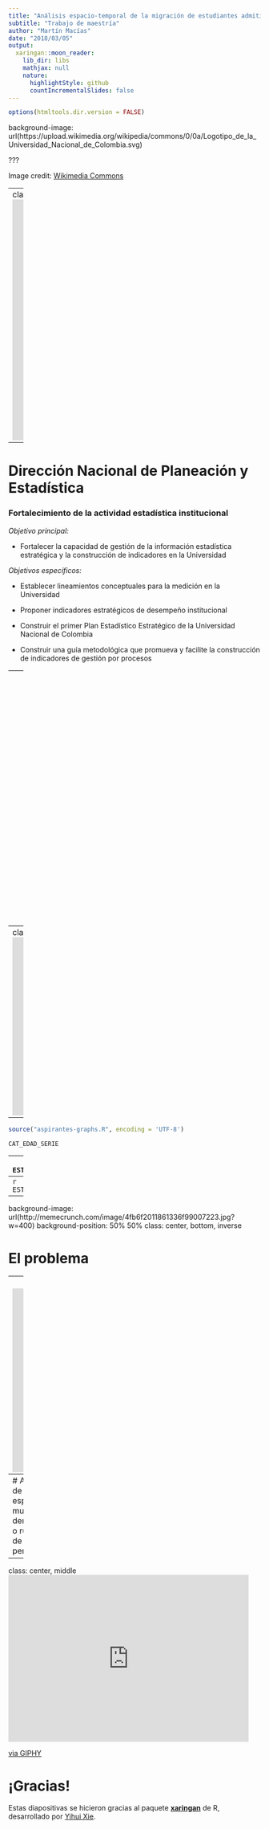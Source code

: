 ```yaml
---
title: "Análisis espacio-temporal de la migración de estudiantes admitidos a la UN"
subtitle: "Trabajo de maestría"
author: "Martín Macías"
date: "2018/03/05"
output:
  xaringan::moon_reader:
    lib_dir: libs
    mathjax: null
    nature:
      highlightStyle: github
      countIncrementalSlides: false
---
```


```r
options(htmltools.dir.version = FALSE)
```

background-image: url(https://upload.wikimedia.org/wikipedia/commons/0/0a/Logotipo_de_la_Universidad_Nacional_de_Colombia.svg)

???

Image credit: [Wikimedia Commons](https://commons.wikimedia.org/wiki/File:Logotipo_de_la_Universidad_Nacional_de_Colombia.svg)

---
class: inverse, center, middle
<iframe src="https://giphy.com/embed/Ft62PpMu4mzpm" width="480" height="480" frameBorder="0" class="giphy-embed" allowFullScreen></iframe><p><a href="https://giphy.com/gifs/workout-motivation-Ft62PpMu4mzpm">via GIPHY</a></p>
# Motivación

---

# Dirección Nacional de Planeación y Estadística

### **Fortalecimiento de la actividad estadística institucional**

_*Objetivo principal:*_

+ Fortalecer la capacidad de gestión de la información estadística estratégica y la construcción de indicadores en la Universidad

_*Objetivos específicos:*_

+ Establecer lineamientos conceptuales para la medición en la Universidad

+ Proponer indicadores estratégicos de desempeño institucional

+ Construir el primer Plan Estadístico Estratégico de la Universidad Nacional de Colombia

+ Construir una guía metodológica que promueva y facilite la construcción de indicadores de gestión por procesos

---
class: center, middle
<iframe src="https://giphy.com/embed/JkECVKwJIP4Tm" width="385" height="480" frameBorder="0" class="giphy-embed" allowFullScreen></iframe><p><a href="https://giphy.com/gifs/pencil-JkECVKwJIP4Tm">via GIPHY</a></p>
La antigua [Oficina Nacional de Planeación](http://www.onp.unal.edu.co)
---
class: inverse, center, middle 
<iframe src="https://giphy.com/embed/CTX0ivSQbI78A" width="480" height="355" frameBorder="0" class="giphy-embed" allowFullScreen></iframe><p><a href="https://giphy.com/gifs/internet-computer-technology-CTX0ivSQbI78A">via GIPHY</a></p>
# Lo que estamos haciendo
---

```r
source("aspirantes-graphs.R", encoding = 'UTF-8')
```

```r
CAT_EDAD_SERIE
```

---
```r
ESTRATO_TORTA
```
---
```r
ESTRATO_TABLA
```
---
background-image: url(http://memecrunch.com/image/4fb6f2011861336f99007223.jpg?w=400)
background-position: 50% 50%
class: center, bottom, inverse

# El problema

---
class: center, bottom, inverse
<iframe src="https://giphy.com/embed/3o6Mbj2w67HnPQKgcE" width="480" height="366" frameBorder="0" class="giphy-embed" allowFullScreen></iframe><p><a href="https://giphy.com/gifs/season-9-the-simpsons-9x8-3o6Mbj2w67HnPQKgcE">via GIPHY</a></p>
# Posibles soluciones
---
# Aproximaciones 
- Análisis espacio-temporal
  - Estructuras de correlación espacial o temporal
- Lattices
- Datos espaciales con estructura de pánel (si analizamos los municipios a través del tiempo)
- Análisis de fenómenos demográficos 
  - Influencia de procedencia del admitido (urbana o rural)
  - Colegios privados o públicos
  - ¿Migración en función de la educación?
  - Inscrito vs. Admitido
- Caracterización del perfil del admitido de la UN
---

class: center, middle
<iframe src="https://giphy.com/embed/whhgbV7Tzete8" width="480" height="333" frameBorder="0" class="giphy-embed" allowFullScreen></iframe><p><a href="https://giphy.com/gifs/90s-thank-you-animaniacs-whhgbV7Tzete8">via GIPHY</a></p>
# ¡Gracias!

Estas diapositivas se hicieron gracias al paquete [**xaringan**](https://github.com/yihui/xaringan) de R, desarrollado por [Yihui Xie](https://yihui.name).
